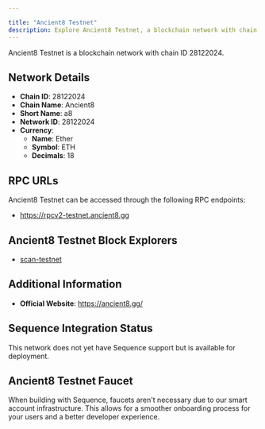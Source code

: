 ```yaml
---

title: "Ancient8 Testnet"
description: Explore Ancient8 Testnet, a blockchain network with chain ID 28122024. Learn about its native currency, Ether, and how to interact with the network.
---
```




Ancient8 Testnet is a blockchain network with chain ID 28122024.

## Network Details

- **Chain ID**: 28122024
- **Chain Name**: Ancient8
- **Short Name**: a8
- **Network ID**: 28122024
- **Currency**: 
  - **Name**: Ether
  - **Symbol**: ETH
  - **Decimals**: 18

## RPC URLs

Ancient8 Testnet can be accessed through the following RPC endpoints:

- https://rpcv2-testnet.ancient8.gg

## Ancient8 Testnet Block Explorers

- [scan-testnet](https://scanv2-testnet.ancient8.gg)

## Additional Information

- **Official Website**: https://ancient8.gg/

## Sequence Integration Status

This network does not yet have Sequence support but is available for deployment.

## Ancient8 Testnet Faucet

When building with Sequence, faucets aren't necessary due to our smart account infrastructure. This allows for a smoother onboarding process for your users and a better developer experience.
